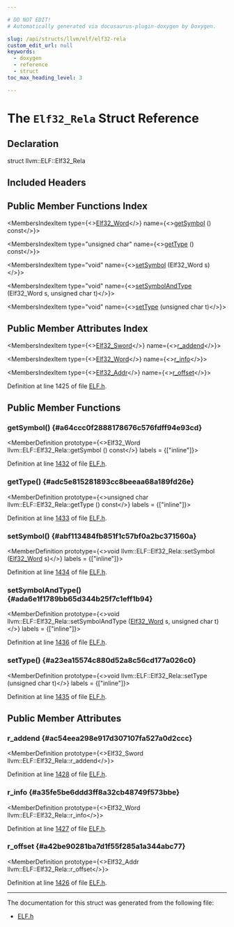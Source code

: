 ```yaml
---

# DO NOT EDIT!
# Automatically generated via docusaurus-plugin-doxygen by Doxygen.

slug: /api/structs/llvm/elf/elf32-rela
custom_edit_url: null
keywords:
  - doxygen
  - reference
  - struct
toc_max_heading_level: 3

---
```





# The `Elf32_Rela` Struct Reference

<DoxygenPage pluginConfig={pluginConfig}>



## Declaration

<CodeBlock>struct llvm::ELF::Elf32_Rela</CodeBlock>

## Included Headers

<IncludesList>
<IncludesListItem
  filePath="llvm/BinaryFormat/ELF.h"
  permalink="/docs/api/files/include/include/llvm/include/llvm/binaryformat/elf-h"
  isLocal="true" />
</IncludesList>

## Public Member Functions Index

<MembersIndex>

<MembersIndexItem
  type={<><a href="/docs/api/namespaces/llvm/elf/#a52f624470271b7177f8be9dd519daf61">Elf32&#95;Word</a></>}
  name={<><a href="#a64ccc0f2888178676c576fdff94e93cd">getSymbol</a> () const</>}>
</MembersIndexItem>

<MembersIndexItem
  type="unsigned char"
  name={<><a href="#adc5e815281893cc8beeaa68a189fd26e">getType</a> () const</>}>
</MembersIndexItem>

<MembersIndexItem
  type="void"
  name={<><a href="#abf113484fb851f1c57bf0a2bc371560a">setSymbol</a> (Elf32&#95;Word s)</>}>
</MembersIndexItem>

<MembersIndexItem
  type="void"
  name={<><a href="#ada6e1f1789bb65d344b25f7c1eff1b94">setSymbolAndType</a> (Elf32&#95;Word s, unsigned char t)</>}>
</MembersIndexItem>

<MembersIndexItem
  type="void"
  name={<><a href="#a23ea15574c880d52a8c56cd177a026c0">setType</a> (unsigned char t)</>}>
</MembersIndexItem>

</MembersIndex>

## Public Member Attributes Index

<MembersIndex>

<MembersIndexItem
  type={<><a href="/docs/api/namespaces/llvm/elf/#a94d1340d745cf0686226fd30e0c22e61">Elf32&#95;Sword</a></>}
  name={<><a href="#ac54eea298e917d307107fa527a0d2ccc">r&#95;addend</a></>}>
</MembersIndexItem>

<MembersIndexItem
  type={<><a href="/docs/api/namespaces/llvm/elf/#a52f624470271b7177f8be9dd519daf61">Elf32&#95;Word</a></>}
  name={<><a href="#a35fe5be6ddd3ff8a32cb48749f573bbe">r&#95;info</a></>}>
</MembersIndexItem>

<MembersIndexItem
  type={<><a href="/docs/api/namespaces/llvm/elf/#aa30851b22189ba371d10af2dd3703c35">Elf32&#95;Addr</a></>}
  name={<><a href="#a42be90281ba7d1f55f285a1a344abc77">r&#95;offset</a></>}>
</MembersIndexItem>

</MembersIndex>


Definition at line 1425 of file <a href="/docs/api/files/include/include/llvm/include/llvm/binaryformat/elf-h">ELF.h</a>.

<SectionDefinition>

## Public Member Functions

### getSymbol() {#a64ccc0f2888178676c576fdff94e93cd}

<MemberDefinition
  prototype={<>Elf32&#95;Word llvm::ELF::Elf32&#95;Rela::getSymbol () const</>}
  labels = {["inline"]}>

Definition at line <a href="/docs/api/files/include/include/llvm/include/llvm/binaryformat/elf-h/#l01432">1432</a> of file <a href="/docs/api/files/include/include/llvm/include/llvm/binaryformat/elf-h">ELF.h</a>.
</MemberDefinition>

### getType() {#adc5e815281893cc8beeaa68a189fd26e}

<MemberDefinition
  prototype={<>unsigned char llvm::ELF::Elf32&#95;Rela::getType () const</>}
  labels = {["inline"]}>

Definition at line <a href="/docs/api/files/include/include/llvm/include/llvm/binaryformat/elf-h/#l01433">1433</a> of file <a href="/docs/api/files/include/include/llvm/include/llvm/binaryformat/elf-h">ELF.h</a>.
</MemberDefinition>

### setSymbol() {#abf113484fb851f1c57bf0a2bc371560a}

<MemberDefinition
  prototype={<>void llvm::ELF::Elf32&#95;Rela::setSymbol (<a href="/docs/api/namespaces/llvm/elf/#a52f624470271b7177f8be9dd519daf61">Elf32&#95;Word</a> s)</>}
  labels = {["inline"]}>

Definition at line <a href="/docs/api/files/include/include/llvm/include/llvm/binaryformat/elf-h/#l01434">1434</a> of file <a href="/docs/api/files/include/include/llvm/include/llvm/binaryformat/elf-h">ELF.h</a>.
</MemberDefinition>

### setSymbolAndType() {#ada6e1f1789bb65d344b25f7c1eff1b94}

<MemberDefinition
  prototype={<>void llvm::ELF::Elf32&#95;Rela::setSymbolAndType (<a href="/docs/api/namespaces/llvm/elf/#a52f624470271b7177f8be9dd519daf61">Elf32&#95;Word</a> s, unsigned char t)</>}
  labels = {["inline"]}>

Definition at line <a href="/docs/api/files/include/include/llvm/include/llvm/binaryformat/elf-h/#l01436">1436</a> of file <a href="/docs/api/files/include/include/llvm/include/llvm/binaryformat/elf-h">ELF.h</a>.
</MemberDefinition>

### setType() {#a23ea15574c880d52a8c56cd177a026c0}

<MemberDefinition
  prototype={<>void llvm::ELF::Elf32&#95;Rela::setType (unsigned char t)</>}
  labels = {["inline"]}>

Definition at line <a href="/docs/api/files/include/include/llvm/include/llvm/binaryformat/elf-h/#l01435">1435</a> of file <a href="/docs/api/files/include/include/llvm/include/llvm/binaryformat/elf-h">ELF.h</a>.
</MemberDefinition>

</SectionDefinition>

<SectionDefinition>

## Public Member Attributes

### r&#95;addend {#ac54eea298e917d307107fa527a0d2ccc}

<MemberDefinition
  prototype={<>Elf32&#95;Sword llvm::ELF::Elf32&#95;Rela::r&#95;addend</>}>

Definition at line <a href="/docs/api/files/include/include/llvm/include/llvm/binaryformat/elf-h/#l01428">1428</a> of file <a href="/docs/api/files/include/include/llvm/include/llvm/binaryformat/elf-h">ELF.h</a>.
</MemberDefinition>

### r&#95;info {#a35fe5be6ddd3ff8a32cb48749f573bbe}

<MemberDefinition
  prototype={<>Elf32&#95;Word llvm::ELF::Elf32&#95;Rela::r&#95;info</>}>

Definition at line <a href="/docs/api/files/include/include/llvm/include/llvm/binaryformat/elf-h/#l01427">1427</a> of file <a href="/docs/api/files/include/include/llvm/include/llvm/binaryformat/elf-h">ELF.h</a>.
</MemberDefinition>

### r&#95;offset {#a42be90281ba7d1f55f285a1a344abc77}

<MemberDefinition
  prototype={<>Elf32&#95;Addr llvm::ELF::Elf32&#95;Rela::r&#95;offset</>}>

Definition at line <a href="/docs/api/files/include/include/llvm/include/llvm/binaryformat/elf-h/#l01426">1426</a> of file <a href="/docs/api/files/include/include/llvm/include/llvm/binaryformat/elf-h">ELF.h</a>.
</MemberDefinition>

</SectionDefinition>

<hr/>

The documentation for this struct was generated from the following file:

<ul>
<li><a href="/docs/api/files/include/include/llvm/include/llvm/binaryformat/elf-h">ELF.h</a></li>
</ul>

</DoxygenPage>
